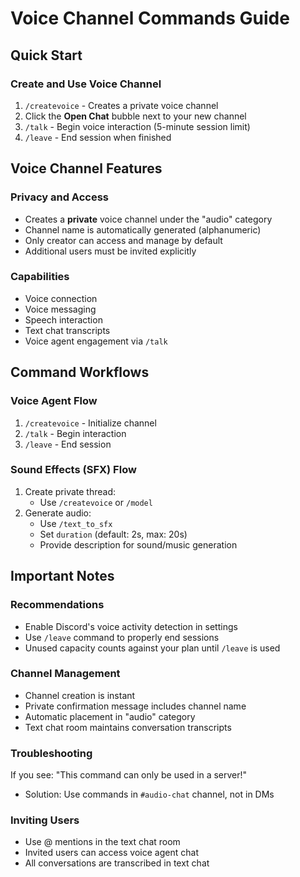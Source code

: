 # Voice Channel Commands Guide

## Quick Start

### Create and Use Voice Channel
1. `/createvoice` - Creates a private voice channel
2. Click the **Open Chat** bubble next to your new channel
3. `/talk` - Begin voice interaction (5-minute session limit)
4. `/leave` - End session when finished

## Voice Channel Features

### Privacy and Access
- Creates a **private** voice channel under the "audio" category
- Channel name is automatically generated (alphanumeric)
- Only creator can access and manage by default
- Additional users must be invited explicitly

### Capabilities
- Voice connection
- Voice messaging
- Speech interaction
- Text chat transcripts
- Voice agent engagement via `/talk`

## Command Workflows

### Voice Agent Flow
1. `/createvoice` - Initialize channel
2. `/talk` - Begin interaction
3. `/leave` - End session

### Sound Effects (SFX) Flow
1. Create private thread:
   - Use `/createvoice` or `/model`
2. Generate audio:
   - Use `/text_to_sfx`
   - Set `duration` (default: 2s, max: 20s)
   - Provide description for sound/music generation

## Important Notes

### Recommendations
- Enable Discord's voice activity detection in settings
- Use `/leave` command to properly end sessions
- Unused capacity counts against your plan until `/leave` is used

### Channel Management
- Channel creation is instant
- Private confirmation message includes channel name
- Automatic placement in "audio" category
- Text chat room maintains conversation transcripts

### Troubleshooting

If you see: "This command can only be used in a server!"
- Solution: Use commands in `#audio-chat` channel, not in DMs

### Inviting Users
- Use @ mentions in the text chat room
- Invited users can access voice agent chat
- All conversations are transcribed in text chat